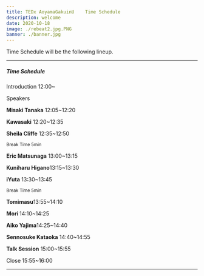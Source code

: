 ```yaml
---
title: TEDx AoyamaGakuinU    Time Schedule
description: welcome
date: 2020-10-18 
image: ./rebeat2.jpg.PNG
banner: ./banner.jpg
---
```


Time Schedule will be the following lineup.

---

##### Time Schedule


<p>Introduction 12:00~</p>

Speakers

<p><b>Misaki Tanaka</b>    12:05~12:20 </p>


<p><b>Kawasaki</b>    12:20~12:35 </p>


<p><b>Sheila Cliffe</b>      12:35~12:50</p>


 <small>Break Time 5min</small>
 

<p><b>Eric Matsunaga</b>   13:00~13:15 </p>


<p><b>Kuniharu Higano</b>13:15~13:30 </p>


<p><b>iYuta</b>  13:30~13:45 </p>

 
<small>Break Time 5min</small>


<p><b>Tomimasu</b>13:55~14:10</p>



<p><b>Mori </b>14:10~14:25</p>



<p><b>Aiko Yajima</b>14:25~14:40</p>



<p><b>Sennosuke Kataoka</b>  14:40~14:55</p>



<p><b>Talk Session</b> 15:00~15:55</p>



<p>Close 15:55~16:00</p>


---